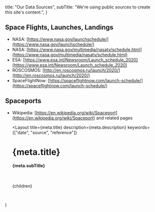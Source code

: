 
  title: "Our Data Sources",
  subTitle: "We're using public sources to create this site's content.",
}

## Space Flights, Launches, Landings

- NASA: [https://www.nasa.gov/launchschedule/](https://www.nasa.gov/launchschedule/)
- NASA: [https://www.nasa.gov/multimedia/nasatv/schedule.html](https://www.nasa.gov/multimedia/nasatv/schedule.html)
- ESA: [https://www.esa.int/Newsroom/Launch_schedule_2020](https://www.esa.int/Newsroom/Launch_schedule_2020)
- ROSCOSMOS: [http://en.roscosmos.ru/launch/2020/](http://en.roscosmos.ru/launch/2020/)
- SpaceFlightNow: [https://spaceflightnow.com/launch-schedule/](https://spaceflightnow.com/launch-schedule/)

## Spaceports

- Wikipedia: [https://en.wikipedia.org/wiki/Spaceport](https://en.wikipedia.org/wiki/Spaceport) and related pages

  <Layout
    title={meta.title}
    description={meta.description}
    keywords={["date", "source", "reference"]}
  >
    <h1>{meta.title}</h1>
    <h4>{meta.subTitle}</h4>
    <p>&nbsp;</p>
    {children}
    <p>&nbsp;</p>
  </Layout>
)
